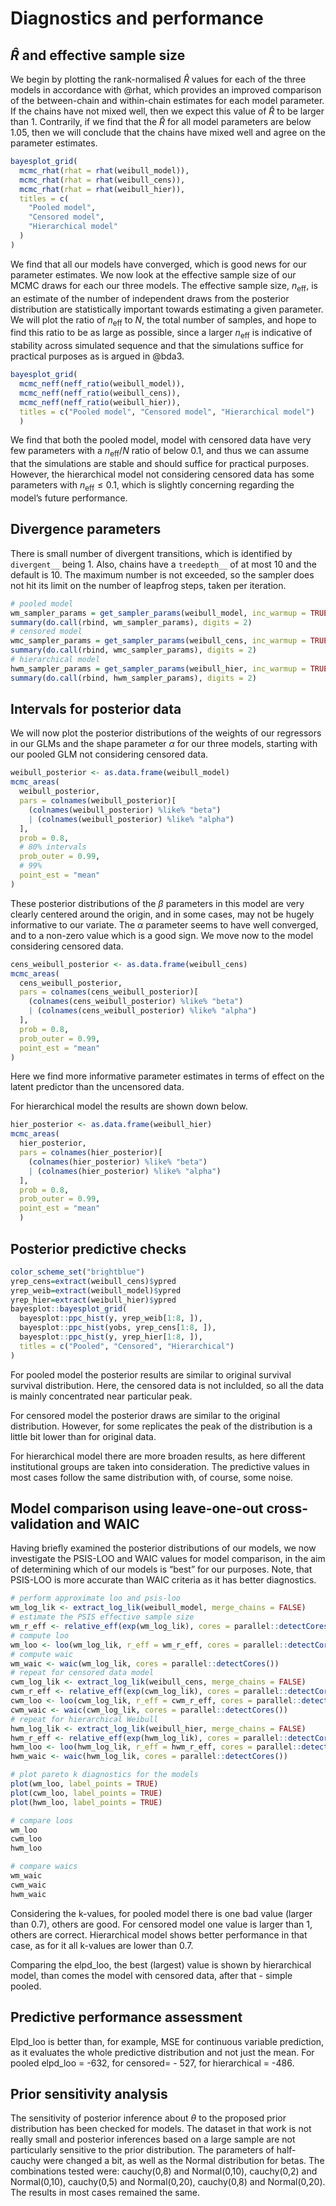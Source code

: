 # Diagnostics and performance

## $\hat R$ and effective sample size

We begin by plotting the rank-normalised $\hat R$ values for each of the three models in accordance with @rhat, which provides an improved comparison of the between-chain and within-chain estimates for each model parameter. If the chains have not mixed well, then we expect this value of $\hat R$ to be larger than $1$. Contrarily, if we find that the $\hat R$ for all model parameters are below $1.05$, then we will conclude that the chains have mixed well and agree on the parameter estimates.

```r
bayesplot_grid(
  mcmc_rhat(rhat = rhat(weibull_model)),
  mcmc_rhat(rhat = rhat(weibull_cens)),
  mcmc_rhat(rhat = rhat(weibull_hier)),
  titles = c(
    "Pooled model",
    "Censored model",
    "Hierarchical model"
  )
)
```

We find that all our models have converged, which is good news for our parameter estimates. We now look at the effective sample size of our MCMC draws for each our three models. The effective sample size, $n_{\text{eff}}$, is an estimate of the number of independent draws from the posterior distribution are statistically important towards estimating a given parameter. We will plot the ratio of $n_{\text{eff}}$ to $N$, the total number of samples, and hope to find this ratio to be as large as possible, since a larger $n_{\text{eff}}$ is indicative of stability across simulated sequence and that the simulations suffice for practical purposes as is argued in @bda3.

```r
bayesplot_grid(
  mcmc_neff(neff_ratio(weibull_model)),
  mcmc_neff(neff_ratio(weibull_cens)),
  mcmc_neff(neff_ratio(weibull_hier)),
  titles = c("Pooled model", "Censored model", "Hierarchical model")
  )
```

We find that both the pooled model, model with censored data have very few parameters with a $n_{\text{eff}} / N$ ratio of below $0.1$, and thus we can assume that the simulations are stable and should suffice for practical purposes. However, the hierarchical model not considering censored data has some parameters with $n_{\text{eff}} \leq 0.1$, which is slightly concerning regarding the model's future performance.

## Divergence parameters

There is small number of divergent transitions, which is identified by `divergent__` being 1. Also, chains have a `treedepth__` of at most 10 and the default is 10. The maximum number is not exceeded, so the sampler does not hit its limit on the number of leapfrog steps, taken per iteration.

```r
# pooled model
wm_sampler_params = get_sampler_params(weibull_model, inc_warmup = TRUE)
summary(do.call(rbind, wm_sampler_params), digits = 2)
# censored model
wmc_sampler_params = get_sampler_params(weibull_cens, inc_warmup = TRUE)
summary(do.call(rbind, wmc_sampler_params), digits = 2)
# hierarchical model
hwm_sampler_params = get_sampler_params(weibull_hier, inc_warmup = TRUE)
summary(do.call(rbind, hwm_sampler_params), digits = 2)
```

## Intervals for posterior data

We will now plot the posterior distributions of the weights of our regressors in our GLMs and the shape parameter $\alpha$ for our three models, starting with our pooled GLM not considering censored data.

```r
weibull_posterior <- as.data.frame(weibull_model)
mcmc_areas(
  weibull_posterior,
  pars = colnames(weibull_posterior)[
    (colnames(weibull_posterior) %like% "beta") 
    | (colnames(weibull_posterior) %like% "alpha")
  ],
  prob = 0.8,
  # 80% intervals
  prob_outer = 0.99,
  # 99%
  point_est = "mean"
)
```

These posterior distributions of the $\beta$ parameters in this model are very clearly centered around the origin, and in some cases, may not be hugely informative to our variate. The $\alpha$ parameter seems to have well converged, and to a non-zero value which is a good sign. We move now to the model considering censored data.

```r
cens_weibull_posterior <- as.data.frame(weibull_cens)
mcmc_areas(
  cens_weibull_posterior,
  pars = colnames(cens_weibull_posterior)[
    (colnames(cens_weibull_posterior) %like% "beta") 
    | (colnames(cens_weibull_posterior) %like% "alpha")
  ],
  prob = 0.8,
  prob_outer = 0.99,
  point_est = "mean"
)
```

Here we find more informative parameter estimates in terms of effect on the latent predictor than the uncensored data. 

For hierarchical model the results are shown down below.

```r
hier_posterior <- as.data.frame(weibull_hier)
mcmc_areas(
  hier_posterior,
  pars = colnames(hier_posterior)[
    (colnames(hier_posterior) %like% "beta") 
    | (colnames(hier_posterior) %like% "alpha")
  ],
  prob = 0.8,
  prob_outer = 0.99,
  point_est = "mean"
  )
```

## Posterior predictive checks

```r
color_scheme_set("brightblue")
yrep_cens=extract(weibull_cens)$ypred
yrep_weib=extract(weibull_model)$ypred
yrep_hier=extract(weibull_hier)$ypred
bayesplot::bayesplot_grid(
  bayesplot::ppc_hist(y, yrep_weib[1:8, ]),
  bayesplot::ppc_hist(yobs, yrep_cens[1:8, ]),
  bayesplot::ppc_hist(y, yrep_hier[1:8, ]),
  titles = c("Pooled", "Censored", "Hierarchical")
)
```

For pooled model the posterior results are similar to original survival survival distribution. Here, the censored data is not inclulded, so all the data is mainly concentrated near particular peak.

For censored model the posterior draws are similar to the original distribution. However, for some replicates the peak of the distribution is a little bit lower than for original data.

For hierarchical model there are more broaden results, as here different institutional groups are taken into consideration. The predictive values in most cases follow the same distribution with, of course, some noise. 

## Model comparison using leave-one-out cross-validation and WAIC

Having briefly examined the posterior distributions of our models, we now investigate the PSIS-LOO and WAIC values for model comparison, in the aim of determining which of our models is "best" for our purposes. Note, that PSIS-LOO is more accurate than WAIC criteria as it has better diagnostics.

```r
# perform approximate loo and psis-loo
wm_log_lik <- extract_log_lik(weibull_model, merge_chains = FALSE)
# estimate the PSIS effective sample size
wm_r_eff <- relative_eff(exp(wm_log_lik), cores = parallel::detectCores())
# compute loo
wm_loo <- loo(wm_log_lik, r_eff = wm_r_eff, cores = parallel::detectCores())
# compute waic
wm_waic <- waic(wm_log_lik, cores = parallel::detectCores())
# repeat for censored data model
cwm_log_lik <- extract_log_lik(weibull_cens, merge_chains = FALSE)
cwm_r_eff <- relative_eff(exp(cwm_log_lik), cores = parallel::detectCores())
cwm_loo <- loo(cwm_log_lik, r_eff = cwm_r_eff, cores = parallel::detectCores())
cwm_waic <- waic(cwm_log_lik, cores = parallel::detectCores())
# repeat for hierarchical Weibull
hwm_log_lik <- extract_log_lik(weibull_hier, merge_chains = FALSE)
hwm_r_eff <- relative_eff(exp(hwm_log_lik), cores = parallel::detectCores())
hwm_loo <- loo(hwm_log_lik, r_eff = hwm_r_eff, cores = parallel::detectCores())
hwm_waic <- waic(hwm_log_lik, cores = parallel::detectCores())
```

```r
# plot pareto k diagnostics for the models
plot(wm_loo, label_points = TRUE)
plot(cwm_loo, label_points = TRUE)
plot(hwm_loo, label_points = TRUE)
```

```r
# compare loos
wm_loo
cwm_loo
hwm_loo
```

```r
# compare waics
wm_waic
cwm_waic
hwm_waic
```

Considering the k-values, for pooled model there is one bad value (larger than 0.7), others are good. For censored model one value is larger than 1, others are correct. Hierarchical model shows better performance in that case, as for it all k-values are lower than 0.7.

Comparing the elpd_loo, the best (largest) value is shown by hierarchical model, than comes the model with censored data, after that - simple pooled.

## Predictive performance assessment

Elpd_loo is better than, for example, MSE for continuous variable prediction, as it evaluates the whole predictive distribution and not just the mean.
For pooled elpd_loo = -632, for censored= - 527, for hierarchical = -486.

## Prior sensitivity analysis

The sensitivity of posterior inference about $\theta$ to the proposed prior distribution has been checked for models.
The dataset in that work is not really small and posterior inferences based on a large sample are not particularly sensitive to the 
prior distribution. The parameters of half-cauchy were changed a bit, as well as the Normal distribution for betas.
The combinations tested were: cauchy(0,8) and Normal(0,10), cauchy(0,2) and Normal(0,10), cauchy(0,5) and Normal(0,20), cauchy(0,8) and Normal(0,20).
The results in most cases remained the same.

